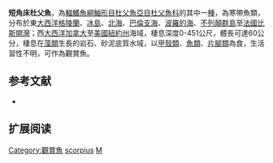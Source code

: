 {{Speciesbox
| name = 短角床杜父魚
| image = Myoxocephalus scorpius.jpg
| image2 = Myoxocephalus scorpius 01.jpg
| image_width = 250px
| status = NE
| status_system = IUCN3.1
| genus = Myoxocephalus
| species = scorpius
| authority = [[Linnaeus|Linnaeus]], 1758
| synonyms = *''Cottus scorpius ,Linnaeus, 1758''
*''Acanthocottus scorpius,Linnaeus, 1758''
*''Myoxocephalus scorpius scorpius,Linnaeus, 1758''
}}
'''短角床杜父魚'''，為[[輻鰭魚綱|輻鰭魚綱]][[鮋形目|鮋形目]][[杜父魚亞目|杜父魚亞目]][[杜父魚科|杜父魚科]]的其中一[[種|種]]，為寒帶魚類，分布於東[[大西洋|大西洋]][[格陵蘭|格陵蘭]]、[[冰島|冰島]]、[[北海_(大西洋)|北海]]、[[巴倫支海|巴倫支海]]、[[波羅的海|波羅的海]]、[[不列顛群島|不列顛群島]]至[[法國|法國]][[比斯開灣|比斯開灣]]；西[[大西洋|大西洋]][[加拿大|加拿大]]至[[美國|美國]][[紐約州|紐約州]]海域，棲息深度0-451公尺，體長可達60公分，棲息在[[藻類|藻類]]生長的岩石、砂泥底質水域，以[[甲殼類|甲殼類]]、[[魚類|魚類]]、[[片腳類|片腳類]]為食，生活習性不明，可作為觀賞魚。

==参考文献==
*{{FishBase_species|genus=Myoxocephalus|species=scorpius|year=2014|month=5}}

== 扩展阅读 ==
{{refbegin}}
{{wikispecies-inline|Myoxocephalus scorpius|短角床杜父魚}}
{{refend}}
{{Taxonbar|from=Q1481591}}

[[Category:觀賞魚|Category:觀賞魚]]
[[Category:床杜父魚屬|scorpius]]
[[Category:1758年描述的魚類|M]]


{{鮋形目小作品}}